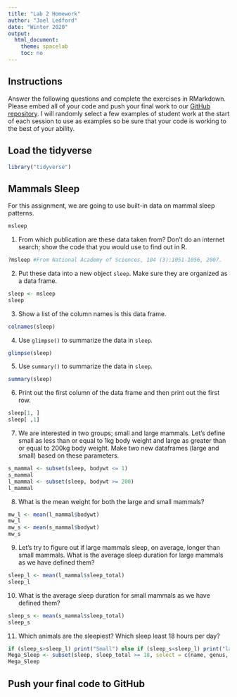 ```yaml
---
title: "Lab 2 Homework"
author: "Joel Ledford"
date: "Winter 2020"
output:
  html_document:
    theme: spacelab
    toc: no
---
```


## Instructions
Answer the following questions and complete the exercises in RMarkdown. Please embed all of your code and push your final work to our [GitHub repository](https://github.com/FRS417-DataScienceBiologists). I will randomly select a few examples of student work at the start of each session to use as examples so be sure that your code is working to the best of your ability.

## Load the tidyverse
```r
library("tidyverse")
```

## Mammals Sleep
For this assignment, we are going to use built-in data on mammal sleep patterns.  
```r
msleep
```

1. From which publication are these data taken from? Don't do an internet search; show the code that you would use to find out in R.
```r
?msleep #From National Academy of Sciences, 104 (3):1051-1056, 2007.
```

2. Put these data into a new object `sleep`. Make sure they are organized as a data frame.  
```r
sleep <- msleep
sleep
```


3. Show a list of the column names is this data frame.
```r
colnames(sleep)
```


4. Use `glimpse()` to summarize the data in `sleep`.
```r
glimpse(sleep)
```


5. Use `summary()` to summarize the data in `sleep`.
```r
summary(sleep)
```


6. Print out the first column of the data frame and then print out the first row.
```r
sleep[1, ]
sleep[ ,1]
```


7. We are interested in two groups; small and large mammals. Let's define small as less than or equal to 1kg body weight and large as greater than or equal to 200kg body weight. Make two new dataframes (large and small) based on these parameters.  
```r
s_mammal <- subset(sleep, bodywt <= 1)
s_mammal
l_mammal <- subset(sleep, bodywt >= 200)
l_mammal
```


8. What is the mean weight for both the large and small mammals?
```r
mw_l <- mean(l_mammal$bodywt)
mw_l
mw_s <- mean(s_mammal$bodywt)
mw_s
```


9. Let's try to figure out if large mammals sleep, on average, longer than small mammals. What is the average sleep duration for large mammals as we have defined them?
```r
sleep_l <- mean(l_mammal$sleep_total)
sleep_l
```


10. What is the average sleep duration for small mammals as we have defined them?
```r
sleep_s <- mean(s_mammal$sleep_total)
sleep_s
```

11. Which animals are the sleepiest? Which sleep least 18 hours per day?  
```r
if (sleep_s>sleep_l) print("Small") else if (sleep_s<sleep_l) print("large") else print("Small and Large Same")
Mega_Sleep <- subset(sleep, sleep_total >= 18, select = c(name, genus, order, sleep_total))
Mega_Sleep
```


## Push your final code to GitHub